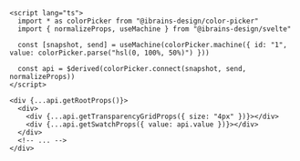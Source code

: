 ```svelte {11-14}
<script lang="ts">
  import * as colorPicker from "@ibrains-design/color-picker"
  import { normalizeProps, useMachine } from "@ibrains-design/svelte"

  const [snapshot, send] = useMachine(colorPicker.machine({ id: "1", value: colorPicker.parse("hsl(0, 100%, 50%)") }))

  const api = $derived(colorPicker.connect(snapshot, send, normalizeProps))
</script>

<div {...api.getRootProps()}>
  <div>
    <div {...api.getTransparencyGridProps({ size: "4px" })}></div>
    <div {...api.getSwatchProps({ value: api.value })}></div>
  </div>
  <!-- ... -->
</div>
```
